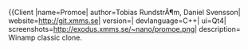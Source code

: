 {{Client |name=Promoe| author=Tobias RundstrÃ¶m, Daniel Svensson| website=http://git.xmms.se| version=| devlanguage=C++| ui=Qt4| screenshots=http://exodus.xmms.se/~nano/promoe.png| description=
Winamp classic clone.